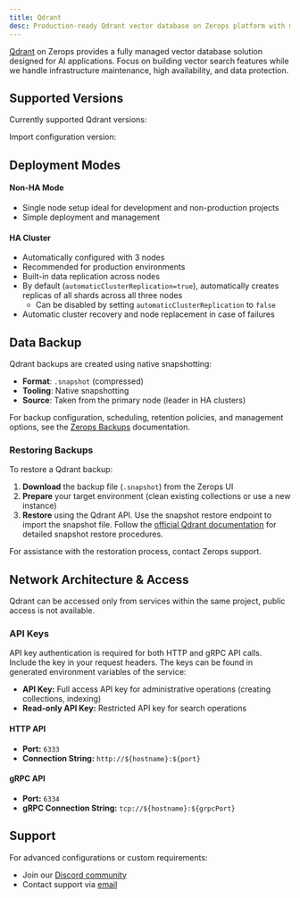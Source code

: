 ```yaml
---
title: Qdrant
desc: Production-ready Qdrant vector database on Zerops platform with managed infrastructure, automatic cluster configuration, and built-in high availability.
---
```



[Qdrant](https://qdrant.tech/) on Zerops provides a fully managed vector database solution designed for AI applications. Focus on building vector search features while we handle infrastructure maintenance, high availability, and data protection.

## Supported Versions

Currently supported Qdrant versions:
<UnorderedList data={data.qdrant.readable}/>

Import configuration version:
<UnorderedCodeList data={data.qdrant.import}/>

## Deployment Modes

#### Non-HA Mode
- Single node setup ideal for development and non-production projects
- Simple deployment and management

#### HA Cluster
- Automatically configured with 3 nodes
- Recommended for production environments
- Built-in data replication across nodes
- By default (`automaticClusterReplication=true`), automatically creates replicas of all shards across all three nodes
  - Can be disabled by setting `automaticClusterReplication` to `false`
- Automatic cluster recovery and node replacement in case of failures

## Data Backup

Qdrant backups are created using native snapshotting:

- **Format**: `.snapshot` (compressed)
- **Tooling**: Native snapshotting
- **Source**: Taken from the primary node (leader in HA clusters)

For backup configuration, scheduling, retention policies, and management options, see the [Zerops Backups](/documentation/backup) documentation.

### Restoring Backups

To restore a Qdrant backup:

1. **Download** the backup file (`.snapshot`) from the Zerops UI
2. **Prepare** your target environment (clean existing collections or use a new instance)
3. **Restore** using the Qdrant API. Use the snapshot restore endpoint to import the snapshot file. Follow the [official Qdrant documentation](https://qdrant.tech/documentation/database-tutorials/create-snapshot/#restore-from-snapshot) for detailed snapshot restore procedures.

For assistance with the restoration process, contact Zerops support.

## Network Architecture & Access

Qdrant can be accessed only from services within the same project, public access is not available.

### API Keys
API key authentication is required for both HTTP and gRPC API calls. Include the key in your request headers. The keys can be found in generated environment variables of the service:

- **API Key:** Full access API key for administrative operations (creating collections, indexing)
- **Read-only API Key:** Restricted API key for search operations

#### HTTP API
- **Port:** `6333`
- **Connection String:** `http://${hostname}:${port}`

#### gRPC API
- **Port:** `6334`
- **gRPC Connection String:** `tcp://${hostname}:${grpcPort}`

## Support

For advanced configurations or custom requirements:
- Join our [Discord community](https://discord.gg/zeropsio)
- Contact support via [email](mailto:support@zerops.io)